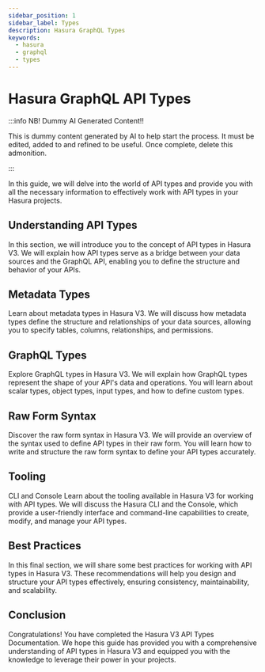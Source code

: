 ```yaml
---
sidebar_position: 1
sidebar_label: Types
description: Hasura GraphQL Types
keywords:
  - hasura
  - graphql
  - types
---
```


# Hasura GraphQL API Types

:::info NB! Dummy AI Generated Content!!

This is dummy content generated by AI to help start the process. It must be edited, added to and refined to be useful.
Once complete, delete this admonition.

:::

In this guide, we will delve into the world of API types and provide you with all the necessary information to effectively work with API types in your Hasura projects.

## Understanding API Types
In this section, we will introduce you to the concept of API types in Hasura V3. We will explain how API types serve as a bridge between your data sources and the GraphQL API, enabling you to define the structure and behavior of your APIs.

## Metadata Types
Learn about metadata types in Hasura V3. We will discuss how metadata types define the structure and relationships of your data sources, allowing you to specify tables, columns, relationships, and permissions.

## GraphQL Types
Explore GraphQL types in Hasura V3. We will explain how GraphQL types represent the shape of your API's data and operations. You will learn about scalar types, object types, input types, and how to define custom types.

## Raw Form Syntax
Discover the raw form syntax in Hasura V3. We will provide an overview of the syntax used to define API types in their raw form. You will learn how to write and structure the raw form syntax to define your API types accurately.

## Tooling
CLI and Console
Learn about the tooling available in Hasura V3 for working with API types. We will discuss the Hasura CLI and the Console, which provide a user-friendly interface and command-line capabilities to create, modify, and manage your API types.

## Best Practices
In this final section, we will share some best practices for working with API types in Hasura V3. These recommendations will help you design and structure your API types effectively, ensuring consistency, maintainability, and scalability.

## Conclusion
Congratulations! You have completed the Hasura V3 API Types Documentation. We hope this guide has provided you with a comprehensive understanding of API types in Hasura V3 and equipped you with the knowledge to leverage their power in your projects.

